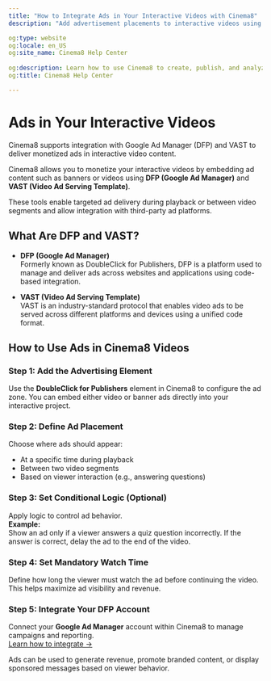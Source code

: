 ```yaml
---
title: "How to Integrate Ads in Your Interactive Videos with Cinema8"
description: "Add advertisement placements to interactive videos using DFP or VAST, enabling monetisation through targeted campaigns. Visit Cinema8."

og:type: website
og:locale: en_US
og:site_name: Cinema8 Help Center
 
og:description: Learn how to use Cinema8 to create, publish, and analyze interactive videos.
og:title: Cinema8 Help Center

---
```



# Ads in Your Interactive Videos

<Callout type="info">
Cinema8 supports integration with Google Ad Manager (DFP) and VAST to deliver monetized ads in interactive video content.
</Callout>

Cinema8 allows you to monetize your interactive videos by embedding ad content such as banners or videos using **DFP (Google Ad Manager)** and **VAST (Video Ad Serving Template)**.

These tools enable targeted ad delivery during playback or between video segments and allow integration with third-party ad platforms.

## What Are DFP and VAST?

- **DFP (Google Ad Manager)**  
  Formerly known as DoubleClick for Publishers, DFP is a platform used to manage and deliver ads across websites and applications using code-based integration.

- **VAST (Video Ad Serving Template)**  
  VAST is an industry-standard protocol that enables video ads to be served across different platforms and devices using a unified code format.

## How to Use Ads in Cinema8 Videos

<Steps>

### Step 1: Add the Advertising Element

Use the **DoubleClick for Publishers** element in Cinema8 to configure the ad zone. You can embed either video or banner ads directly into your interactive project.

### Step 2: Define Ad Placement

Choose where ads should appear:
- At a specific time during playback
- Between two video segments
- Based on viewer interaction (e.g., answering questions)

### Step 3: Set Conditional Logic (Optional)

Apply logic to control ad behavior.  
**Example:**  
Show an ad only if a viewer answers a quiz question incorrectly. If the answer is correct, delay the ad to the end of the video.

### Step 4: Set Mandatory Watch Time

Define how long the viewer must watch the ad before continuing the video. This helps maximize ad visibility and revenue.

### Step 5: Integrate Your DFP Account

Connect your **Google Ad Manager** account within Cinema8 to manage campaigns and reporting.  
[Learn how to integrate →](/integrations-and-third-party-platforms/monetise-with-dfp-and-vast)

</Steps>

<Callout type="important">
Ads can be used to generate revenue, promote branded content, or display sponsored messages based on viewer behavior.
</Callout>
